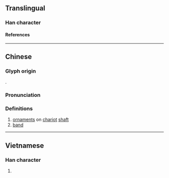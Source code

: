 {{character info/new}}
==Translingual==

===Han character===
{{Han char|rn=75|rad=木|as=09|sn=13|four=18904|canj=NKD|ids=⿱敄木}}

====References====
{{Han ref|kx=0539.200|dkj=15138|dj=0927.050|hdz=21258.080|uh=6958}}

----

==Chinese==
{{zh-forms}}

===Glyph origin===
{{Han etym}}
{{Han compound|敄|木|c1=p|c2=s|t2=wood|ls=psc}}.

===Pronunciation===
{{zh-pron
|m=mù
|c=muk6,mou6
|mc=y
|oc=y
|ma=
|cat=n
}}

===Definitions===
{{zh-hanzi}}

# [[ornament]]s on [[chariot]] [[shaft]]
# [[band]]

----

==Vietnamese==

===Han character===
{{vi-readings|rs=木09|reading=mộc}}

# {{rfdef|vi|sort=木09}}

{{cln|vi|Han tu}}